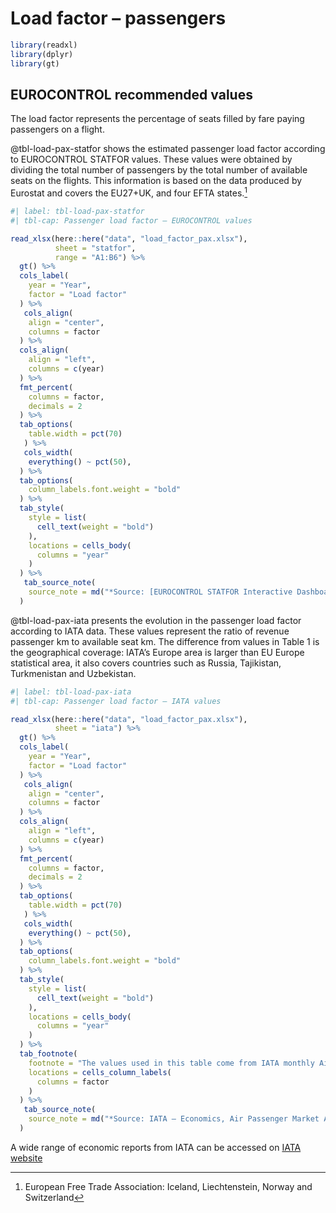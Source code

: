 # Load factor – passengers {#sec-load-factor-passengers}

```r
library(readxl)
library(dplyr)
library(gt)
```

## EUROCONTROL recommended values

The load factor represents the percentage of seats filled by fare paying passengers
on a flight.

@tbl-load-pax-statfor shows the estimated passenger load factor according to EUROCONTROL
STATFOR values. These values were obtained by dividing the total number of 
passengers by the total number of available seats on the flights. This information 
is based on the data produced by Eurostat and covers the EU27+UK, and four EFTA
states.^[European Free Trade Association: Iceland, Liechtenstein, Norway and Switzerland]

```r
#| label: tbl-load-pax-statfor
#| tbl-cap: Passenger load factor – EUROCONTROL values

read_xlsx(here::here("data", "load_factor_pax.xlsx"),
          sheet = "statfor",
          range = "A1:B6") %>% 
  gt() %>% 
  cols_label(
    year = "Year",
    factor = "Load factor"
  ) %>% 
   cols_align(
    align = "center",
    columns = factor
  ) %>%
  cols_align(
    align = "left",
    columns = c(year)
  ) %>% 
  fmt_percent(
    columns = factor,
    decimals = 2
  ) %>% 
  tab_options(
    table.width = pct(70)
   ) %>% 
   cols_width(
    everything() ~ pct(50),
  ) %>% 
  tab_options(
    column_labels.font.weight = "bold"
  ) %>% 
  tab_style(
    style = list(
      cell_text(weight = "bold")
    ),
    locations = cells_body(
      columns = "year"
    )
  ) %>% 
   tab_source_note(
    source_note = md("*Source: [EUROCONTROL STATFOR Interactive Dashboard (PAX+)](https://www.eurocontrol.int/dashboard/statfor-interactive-dashboard)*")
  )
```

@tbl-load-pax-iata presents the evolution in the passenger load factor according to IATA data.
These values represent the ratio of revenue passenger km to available seat km.
The difference from values in Table 1 is the geographical coverage: IATA’s Europe
area is larger than EU Europe statistical area, it also covers countries such as 
Russia, Tajikistan, Turkmenistan and Uzbekistan. 

```r
#| label: tbl-load-pax-iata
#| tbl-cap: Passenger load factor – IATA values

read_xlsx(here::here("data", "load_factor_pax.xlsx"),
          sheet = "iata") %>% 
  gt() %>% 
  cols_label(
    year = "Year",
    factor = "Load factor"
  ) %>% 
   cols_align(
    align = "center",
    columns = factor
  ) %>%
  cols_align(
    align = "left",
    columns = c(year)
  ) %>% 
  fmt_percent(
    columns = factor,
    decimals = 2
  ) %>% 
  tab_options(
    table.width = pct(70)
   ) %>% 
   cols_width(
    everything() ~ pct(50),
  ) %>% 
  tab_options(
    column_labels.font.weight = "bold"
  ) %>% 
  tab_style(
    style = list(
      cell_text(weight = "bold")
    ),
    locations = cells_body(
      columns = "year"
    )
  ) %>% 
  tab_footnote(
    footnote = "The values used in this table come from IATA monthly Air Passenger Market Analysis reports for the month of December of each year. The data is extracted from the table “Air passenger market detail”, looking at Total market in Europe, column PLF(level) for calendar year.",
    locations = cells_column_labels(
      columns = factor
    )
  ) %>% 
   tab_source_note(
    source_note = md("*Source: IATA – Economics, Air Passenger Market Analysis for December 2017-2022. Available at [IATA - Economics](https://www.iata.org/en/publications/economics/?page=14&Search=Air%20Passenger%20Market%20Analysis%20-%20December%20&Year=2023&Year=2022&Year=2021&Year=2020&Ordering=DateDesc)*")
  )
```

A wide range of economic reports from IATA can be accessed on [IATA website](https://www.iata.org/en/publications/economics)
